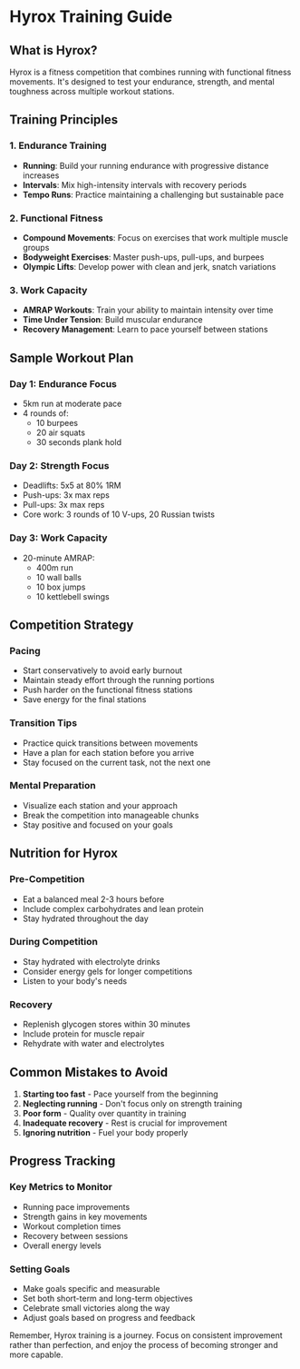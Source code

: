 # Hyrox Training Guide

## What is Hyrox?

Hyrox is a fitness competition that combines running with functional fitness movements. It's designed to test your endurance, strength, and mental toughness across multiple workout stations.

## Training Principles

### 1. Endurance Training

- **Running**: Build your running endurance with progressive distance increases
- **Intervals**: Mix high-intensity intervals with recovery periods
- **Tempo Runs**: Practice maintaining a challenging but sustainable pace

### 2. Functional Fitness

- **Compound Movements**: Focus on exercises that work multiple muscle groups
- **Bodyweight Exercises**: Master push-ups, pull-ups, and burpees
- **Olympic Lifts**: Develop power with clean and jerk, snatch variations

### 3. Work Capacity

- **AMRAP Workouts**: Train your ability to maintain intensity over time
- **Time Under Tension**: Build muscular endurance
- **Recovery Management**: Learn to pace yourself between stations

## Sample Workout Plan

### Day 1: Endurance Focus

- 5km run at moderate pace
- 4 rounds of:
  - 10 burpees
  - 20 air squats
  - 30 seconds plank hold

### Day 2: Strength Focus

- Deadlifts: 5x5 at 80% 1RM
- Push-ups: 3x max reps
- Pull-ups: 3x max reps
- Core work: 3 rounds of 10 V-ups, 20 Russian twists

### Day 3: Work Capacity

- 20-minute AMRAP:
  - 400m run
  - 10 wall balls
  - 10 box jumps
  - 10 kettlebell swings

## Competition Strategy

### Pacing

- Start conservatively to avoid early burnout
- Maintain steady effort through the running portions
- Push harder on the functional fitness stations
- Save energy for the final stations

### Transition Tips

- Practice quick transitions between movements
- Have a plan for each station before you arrive
- Stay focused on the current task, not the next one

### Mental Preparation

- Visualize each station and your approach
- Break the competition into manageable chunks
- Stay positive and focused on your goals

## Nutrition for Hyrox

### Pre-Competition

- Eat a balanced meal 2-3 hours before
- Include complex carbohydrates and lean protein
- Stay hydrated throughout the day

### During Competition

- Stay hydrated with electrolyte drinks
- Consider energy gels for longer competitions
- Listen to your body's needs

### Recovery

- Replenish glycogen stores within 30 minutes
- Include protein for muscle repair
- Rehydrate with water and electrolytes

## Common Mistakes to Avoid

1. **Starting too fast** - Pace yourself from the beginning
2. **Neglecting running** - Don't focus only on strength training
3. **Poor form** - Quality over quantity in training
4. **Inadequate recovery** - Rest is crucial for improvement
5. **Ignoring nutrition** - Fuel your body properly

## Progress Tracking

### Key Metrics to Monitor

- Running pace improvements
- Strength gains in key movements
- Workout completion times
- Recovery between sessions
- Overall energy levels

### Setting Goals

- Make goals specific and measurable
- Set both short-term and long-term objectives
- Celebrate small victories along the way
- Adjust goals based on progress and feedback

Remember, Hyrox training is a journey. Focus on consistent improvement rather than perfection, and enjoy the process of becoming stronger and more capable.

